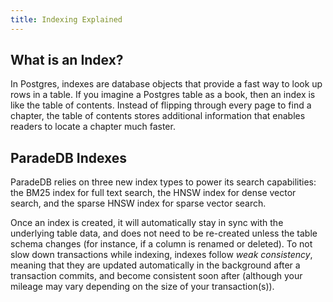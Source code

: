 ```yaml
---
title: Indexing Explained
---
```


## What is an Index?

In Postgres, indexes are database objects that provide a fast way to look up rows in a table. If you
imagine a Postgres table as a book, then an index is like the table of contents. Instead of flipping
through every page to find a chapter, the table of contents stores additional information that enables
readers to locate a chapter much faster.

## ParadeDB Indexes

ParadeDB relies on three new index types to power its search capabilities: the BM25 index for full text search,
the HNSW index for dense vector search, and the sparse HNSW index for sparse vector search.

Once an index is created, it will automatically stay in sync with the underlying table data, and
does not need to be re-created unless the table schema changes (for instance, if a column is renamed or deleted).
To not slow down transactions while indexing, indexes follow _weak consistency_, meaning that they are updated
automatically in the background after a transaction commits, and become consistent soon after (although your
mileage may vary depending on the size of your transaction(s)).
